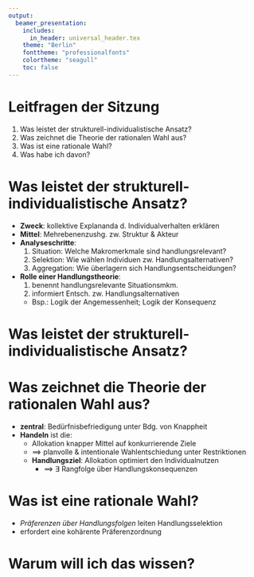 ```yaml
---
output:
  beamer_presentation:
    includes:
      in_header: universal_header.tex
    theme: "Berlin"
    fonttheme: "professionalfonts"
    colortheme: "seagull"
    toc: false
---
```


\definecolor{grey538}{RGB}{240,240,240}
\subtitle{Zusammenfassung vom 6. Mai 2019}
\maketitle


# Leitfragen der Sitzung

1. Was leistet der strukturell-individualistische Ansatz?
2. Was zeichnet die Theorie der rationalen Wahl aus?
3. Was ist eine rationale Wahl?
4. Was habe ich davon?

# Was leistet der strukturell-individualistische Ansatz?

- **Zweck**: kollektive Explananda d. Individualverhalten erklären
- **Mittel**: Mehrebenenzushg. zw. Struktur \& Akteur
- **Analyseschritte**:
    1. Situation: Welche Makromerkmale sind handlungsrelevant?
    2. Selektion: Wie wählen Individuen zw. Handlungsalternativen?
    3. Aggregation: Wie überlagern sich Handlungsentscheidungen?
- **Rolle einer Handlungstheorie**:
    1. benennt handlungsrelevante Situationsmkm.
    2. informiert Entsch. zw. Handlungsalternativen
    - Bsp.: Logik der Angemessenheit; Logik der Konsequenz

# Was leistet der strukturell-individualistische Ansatz?

\begin{figure}
\centering
  \input{analyseschema.tikz}
\end{figure}

# Was zeichnet die Theorie der rationalen Wahl aus?

- **zentral**: Bedürfnisbefriedigung unter Bdg. von Knappheit
- **Handeln** ist die:
    - Allokation knapper Mittel auf konkurrierende Ziele
    - $\implies$ planvolle \& intentionale Wahlentschiedung unter Restriktionen
  - **Handlungsziel**: Allokation optimiert den Individualnutzen
    - $\implies$ $\exists$ Rangfolge über Handlungskonsequenzen


# Was ist eine rationale Wahl?

- *Präferenzen über Handlungsfolgen* leiten Handlungsselektion
- erfordert eine kohärente Präferenzordnung

\begin{figure}[t]
\centering
\begin{tikzpicture}[%
    grow = right, level distance = 1em, sibling distance = 4em,%
    background rectangle/.style = {fill = grey538, draw = black}%
]
% node placement
\node (0) [draw, shape = circle, fill = black, inner sep = 0.1em] {}
  child { node  (0-1) {} edge from parent [-latex]}
  child { node (0-2) {} edge from parent [-latex] }
;
% label placement
\node [left = 0em and 0em of 0] {
  \begin{tabular}{l}
  \textbf{Präferenz-}\\
  \textbf{ordnung}
  \end{tabular}
} ;
\node (l1) [right = 0em and 0em of 0-2] {
  \begin{tabular}{l}
    \textbf{Vollständigkeit}\\
    $\bullet$ erschöpfender Vergleich\\
    $\bullet ~ \forall ~ i, j \in I: i \ge j \lor i \le j \lor i = j$\\
  \end{tabular}
} ;
\node (l2) [right = 0em and 0em of 0-1] {
  \begin{tabular}{l}
    \textbf{Transitivität} \\
    $\bullet$ widerspruchsfreie Ordnung \\
    $\bullet ~ \forall ~ i, j, k \in I: i \ge j \land j \ge k \implies i \ge k$ \\
  \end{tabular}
} ;
\end{tikzpicture}
\end{figure}


# Warum will ich das wissen?
\begin{enumerate}
  \item belastbare Analytik von Interaktionszusammenhängen
  \begin{itemize}
    \item Welche Situationsmerkmale sind handlungsrelevant?
    \item Welche Mittel setzt ein Akteur wahrscheinlich ein?
  \end{itemize}
  \item widerspruchsfreie Theorien
  \begin{itemize}
    \item Erzwingt transparenten Annahmen
    \item Fördert annahmentreue Argumentation
  \end{itemize}
  \item Vielseitig einsetzbar \& empirisch erprobt
  \begin{itemize}
    \item Analysiert Ein- und Mehrpersonenzusammenhänge
    \item Bietet ein Portfoliot belastbarer Standardprobleme\newline
      $\rightarrow$ Gefangenendilemma, Matching-Pennies, Game of Chicken
  \end{itemize}
\end{enumerate}
